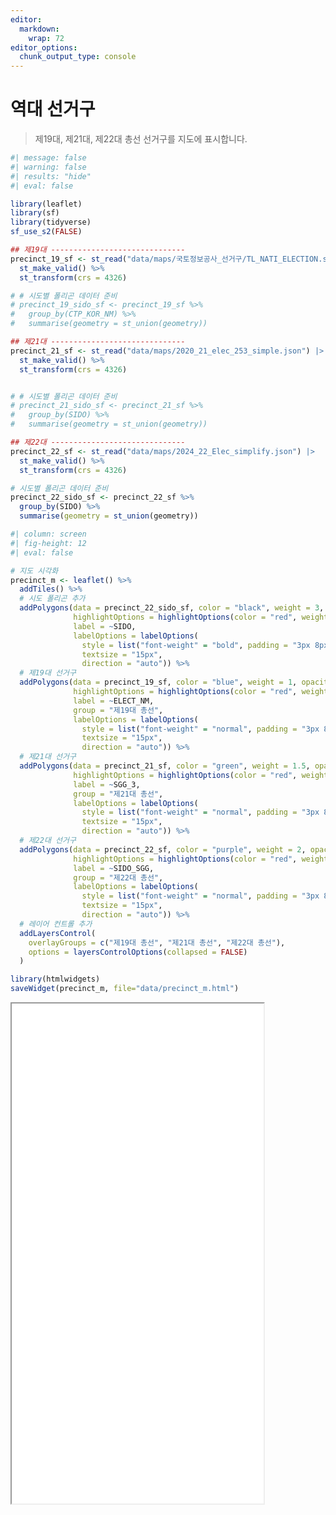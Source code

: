 ```yaml
---
editor: 
  markdown: 
    wrap: 72
editor_options: 
  chunk_output_type: console
---
```


# 역대 선거구

> 제19대, 제21대, 제22대 총선 선거구를 지도에 표시합니다.

```r
#| message: false
#| warning: false
#| results: "hide"
#| eval: false

library(leaflet)
library(sf)
library(tidyverse)
sf_use_s2(FALSE)

## 제19대 ------------------------------
precinct_19_sf <- st_read("data/maps/국토정보공사_선거구/TL_NATI_ELECTION.shp") |> 
  st_make_valid() %>%
  st_transform(crs = 4326)

# # 시도별 폴리곤 데이터 준비
# precinct_19_sido_sf <- precinct_19_sf %>%
#   group_by(CTP_KOR_NM) %>%
#   summarise(geometry = st_union(geometry))

## 제21대 ------------------------------
precinct_21_sf <- st_read("data/maps/2020_21_elec_253_simple.json") |> 
  st_make_valid() %>%
  st_transform(crs = 4326)


# # 시도별 폴리곤 데이터 준비
# precinct_21_sido_sf <- precinct_21_sf %>%
#   group_by(SIDO) %>%
#   summarise(geometry = st_union(geometry))

## 제22대 ------------------------------
precinct_22_sf <- st_read("data/maps/2024_22_Elec_simplify.json") |> 
  st_make_valid() %>%
  st_transform(crs = 4326)

# 시도별 폴리곤 데이터 준비
precinct_22_sido_sf <- precinct_22_sf %>%
  group_by(SIDO) %>%
  summarise(geometry = st_union(geometry))
```


```r
#| column: screen
#| fig-height: 12
#| eval: false

# 지도 시각화
precinct_m <- leaflet() %>%
  addTiles() %>%
  # 시도 폴리곤 추가
  addPolygons(data = precinct_22_sido_sf, color = "black", weight = 3, opacity = 1.0, fillOpacity = 0,
              highlightOptions = highlightOptions(color = "red", weight = 3, bringToFront = TRUE),
              label = ~SIDO,
              labelOptions = labelOptions(
                style = list("font-weight" = "bold", padding = "3px 8px"),
                textsize = "15px",
                direction = "auto")) %>%
  # 제19대 선거구
  addPolygons(data = precinct_19_sf, color = "blue", weight = 1, opacity = 0.5, fillOpacity = 0.1,
              highlightOptions = highlightOptions(color = "red", weight = 3, bringToFront = TRUE),
              label = ~ELECT_NM,
              group = "제19대 총선",
              labelOptions = labelOptions(
                style = list("font-weight" = "normal", padding = "3px 8px"),
                textsize = "15px",
                direction = "auto")) %>%
  # 제21대 선거구
  addPolygons(data = precinct_21_sf, color = "green", weight = 1.5, opacity = 0.5, fillOpacity = 0.1,
              highlightOptions = highlightOptions(color = "red", weight = 3, bringToFront = TRUE),
              label = ~SGG_3,
              group = "제21대 총선",
              labelOptions = labelOptions(
                style = list("font-weight" = "normal", padding = "3px 8px"),
                textsize = "15px",
                direction = "auto")) %>%
  # 제22대 선거구
  addPolygons(data = precinct_22_sf, color = "purple", weight = 2, opacity = 0.5, fillOpacity = 0.1,
              highlightOptions = highlightOptions(color = "red", weight = 3, bringToFront = TRUE),
              label = ~SIDO_SGG,
              group = "제22대 총선",
              labelOptions = labelOptions(
                style = list("font-weight" = "normal", padding = "3px 8px"),
                textsize = "15px",
                direction = "auto")) %>%
  # 레이어 컨트롤 추가
  addLayersControl(
    overlayGroups = c("제19대 총선", "제21대 총선", "제22대 총선"),
    options = layersControlOptions(collapsed = FALSE)
  )

library(htmlwidgets)
saveWidget(precinct_m, file="data/precinct_m.html")

```


<iframe src="data/precinct_m.html" width="80%" height="800px"></iframe>

